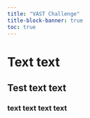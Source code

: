 ```yaml
---
title: "VAST Challenge"
title-block-banner: true
toc: true
---
```


# Text text 

## Test text text

### text text text text
